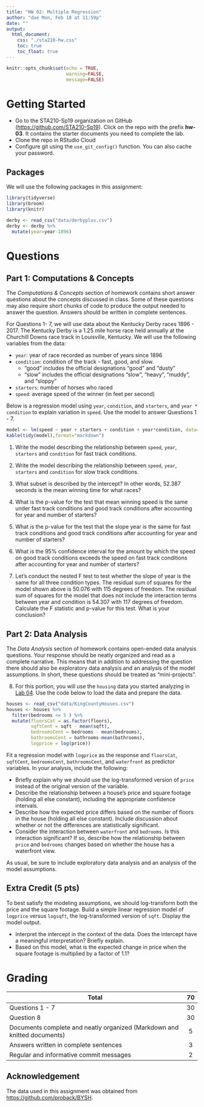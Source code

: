 ```yaml
---
title: "HW 02: Multiple Regression"
author: "due Mon, Feb 18 at 11:59p"
date: ""
output: 
  html_document:
    css: "./sta210-hw.css"
    toc: true
    toc_float: true
---
```


```r
knitr::opts_chunk$set(echo = TRUE,
                      warning=FALSE,
                      message=FALSE)
```


# Getting Started

- Go to the STA210-Sp19 organization on GitHub ([https://github.com/STA210-Sp19](https://github.com/STA210-Sp19)). Click on the repo with the prefix **hw-03**. It contains the starter documents you need to complete the lab.
- Clone the repo in RStudio Cloud
- Configure git using the `use_git_config()` function. You can also cache your password.


## Packages 

We will use the following packages in this assignment: 

```r
library(tidyverse)
library(broom)
library(knitr) 
```


```r
derby <- read_csv("data/derbyplus.csv")
derby <- derby %>%
  mutate(year=year-1896)
```

# Questions

## Part 1: Computations & Concepts

The *Computations & Concepts* section of homework contains short answer questions about the concepts discussed in class. Some of these questions may also require short chunks of code to produce the output needed to answer the question. Answers should be written in complete sentences.

For Questions 1- 7, we will use data about the Kentucky Derby races 1896 - 2017. The Kentucky Derby is a 1.25 mile horse race held annually at the Churchill Downs race track in Louisville, Kentucky. We will use the following variables from the data:

- `year`: year of race recorded as number of years since 1896
- `condition`: condition of the track - fast, good, and slow.
    - "good" includes the official designations "good" and "dusty"
    - "slow" includes the official designations "slow", "heavy", "muddy", and "sloppy"
- `starters`: number of horses who raced
- `speed`: average speed of the winner (in feet per second)

Below is a regression model using `year`, `condition`, and `starters`, and `year * condition` to explain variation in `speed`. Use the model to answer Questions 1 - 7. 

```r
model <- lm(speed ~ year + starters + condition + year*condition, data=derby)
kable(tidy(model),format="markdown")
```

1. Write the model describing the relationship between `speed`, `year`, `starters` and `condition` for fast track conditions. 

2. Write the model describing the relationship between `speed`, `year`, `starters` and `condition` for slow track conditions. 

3. What subset is described by the intercept? In other words, 52.387 seconds is the mean winning time for what races?

4. What is the p-value for the test that mean winning speed is the same under fast track conditions and good track conditions after accounting for year and number of starters? 

5. What is the p-value for the test that the slope year is the same for fast track conditions and good track conditions after accounting for year and number of starters? 

6. What is the 95% confidence interval for the amount by which the speed on good track conditions exceeds the speed on fast track conditions after accounting for year and number of starters? 

7. Let's conduct the nested F test to test whether the slope of year is the same for all three condition types. The residual sum of squares for the model shown above is 50.076 with 115 degrees of freedom. The residual sum of squares for the model that does not include the interaction terms between year and condition is 54.307 with 117 degrees of freedom. Calculate the F statistic and p-value for this test. What is your conclusion? 


## Part 2: Data Analysis

The *Data Analysis* section of homework contains open-ended data analysis questions. Your response should be neatly organized and read as a complete narrative. This means that in addition to addressing the question there should also be exploratory data analysis and an analysis of the model assumptions. In short, these questions should be treated as "mini-projects".

8. For this portion, you will use the `housing` data you started analyzing in [Lab 04](https://www2.stat.duke.edu/courses/Spring19/sta210.001/labs/lab-04-mlr.html). Use the code below to load the data and prepare the data.

```r
houses <- read_csv("data/KingCountyHouses.csv")
houses <- houses %>%
  filter(bedrooms <= 5 ) %>%
  mutate(floorsCat = as.factor(floors), 
         sqftCent = sqft - mean(sqft), 
         bedroomsCent = bedrooms - mean(bedrooms),
         bathroomsCent = bathrooms-mean(bathrooms),
         logprice = log(price))
```

Fit a regression model with `logprice` as the response and `floorsCat`, `sqftCent`, `bedroomsCent`, `bathroomsCent`, and `waterfront` as predictor variables. In your analysis, include the following: 

- Briefly explain why we should use the log-transformed version of `price` instead of the original version of the variable. 
- Describe the relationship between a house's price and square footage (holding all else constant), including the appropriate confidence intervals. 
- Describe how the expected price differs based on the number of floors in the house (holding all else constant). Include discussion about whether or not the differences are statistically significant.
- Consider the interaction between `waterfront` and `bedrooms`. Is this interaction significant? If so, describe how the relationship between `price` and `bedrooms` changes based on whether the house has a waterfront view.

As usual, be sure to include exploratory data analysis and an analysis of the model assumptions. 

## Extra Credit (5 pts)

To best satisfy the modeling assumptions, we should log-transform both the price and the square footage. Build a simple linear regression model of `logprice` versus `logsqft`, the log-transformed version of `sqft`. Display the model output.

- Interpret the intercept in the context of the data. Does the intercept have a meaningful interpretation? Briefly explain. 
- Based on this model, what is the expected change in price when the square footage is multiplied by a factor of 1.1? 


# Grading

| **Total** | **70** |
|-------------------------------------------------------------|:--:|
| Questions 1 - 7 | 30 |
| Question 8 | 30 |
| Documents complete and neatly organized (Markdown and knitted documents) | 5 |
| Answers written in complete sentences | 3 |
| Regular and informative commit messages | 2 |


## Acknowledgement

The data used in this assignment was obtained from [https://github.com/proback/BYSH](https://github.com/proback/BYSH).

